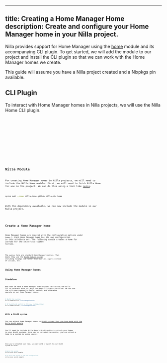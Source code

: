 
---
title: Creating a Home Manager Home
description: Create and configure your Home Manager home in your Nilla project.
---



Nilla provides support for Home Manager using the
[home](https://github.com/nilla-nix/home) module and its accompanying CLI
plugin. To get started, we will add the module to our project and install the
CLI plugin so that we can work with the Home Manager homes we create.

<Aside type="note">
  This guide will assume you have a Nilla project created and a Nixpkgs pin available.
</Aside>

## CLI Plugin

To interact with Home Manager homes in Nilla projects, we will use the Nilla Home CLI plugin.

<Tabs>
	<TabItem label="Nix (Flakes)">
		<Code lang="bash" code={nixFlakesCode} />
	</TabItem>
	<TabItem label="Nix (Legacy)">
		<Code lang="bash" code={nixLegacyCode} />
	</TabItem>
	<TabItem label="NixOS (Flakes)">
		<Code lang="nix" code={nixosFlakesCode} title="flake.nix" />
	</TabItem>
	<TabItem label="NixOS (Legacy)">
		<Code lang="nix" code={nixosLegacyCode} title="configuration.nix" />
	</TabItem>
</Tabs>

## Nilla Module

For creating Home Manager homes in Nilla projects, we will need
to include the Nilla Home module. First, we will need to fetch
Nilla Home for use in the project. We can do this using a tool like
[npins](https://github.com/andir/npins).

```bash
npins add --name nilla-home github nilla-nix home
```

With the dependency available, we can now include the module in our Nilla project.

<Code lang="nix" code={nilla0Code} title="nilla.nix" />

## Create a Home Manager home

Home Manager homes are created with the configuration options under `homes.*`.
Each Home Manager home has its own configuration in this attribute set. The
following sample creates a home for `username` for the `x86_64-linux` system
`hostname`.

<Code lang="nix" code={nilla1Code} title="nilla.nix" />

The `modules` here are standard Home Manager modules. That means they use the
[NixOS module system](https://wiki.nixos.org/wiki/NixOS_modules) including
nixpkgs lib rather than aux lib, `imports` instead of `includes`, etc.

## Using Home Manager homes

### Standalone

Now that we have a Home Manager home defined, we can use the Nilla CLI to
interact with it. With the Home CLI plugin installed, we can use the `nilla
home` command to build, switch, and otherwise operate on our Home Manager homes.

```bash
# Build the system.
nilla home build 'username@hostname'

# Or build and switch to the new configuration.
nilla home switch 'username@hostname'
```

### With a NixOS system

You can attach Home Manager homes to [NixOS systems that you have made with the
Nilla NixOS module](/guides/nixos-support)

You'll need to include Nilla Home's NixOS module to attach your homes to your
NixOS systems. Once you've included the module, you can attach a home to a
system by using `inherit`.

<Code lang="nix" code={nilla2Code} title="nilla.nix" />

Once you've attached your home, you can build or switch to your NixOS system
as usual.

```bash
# Build the system.
nilla nixos build example

# Or build and switch to the new configuration.
nilla nixos switch example
```
